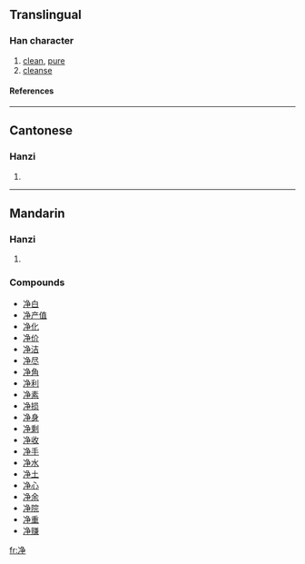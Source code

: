 {{see|凈|淨}}

==Translingual==
===Han character===
{{Han char|rn=15|rad=冫|as=06|sn=8|four=|canj=戈一弓尸木 (IMNSD)}}
# [[clean]], [[pure]]
# [[cleanse]]
====References====
{{Han ref|kx=0132.201|hdz=10297.130|uh=51C0|ud=20928}}
----
==Cantonese==
===Hanzi===
{{yue-hanzi|jyut=|y=jeng6, jing6}}
# {{defn|Cantonese}}
----
==Mandarin==
===Hanzi===
{{cmn-hanzi|tra=凈|pin=[[jìng]] ([[jing4]])|wg=ching<sup>4</sup>}}
# {{defn|Mandarin}}

===Compounds===
*[[净白]]
*[[净产值]]
*[[净化]]
*[[净价]]
*[[净洁]]
*[[净尽]]
*[[净角]]
*[[净利]]
*[[净素]]
*[[净损]]
*[[净身]]
*[[净剩]]
*[[净收]]
*[[净手]]
*[[净水]]
*[[净土]]
*[[净心]]
*[[净余]]
*[[净院]]
*[[净重]]
*[[净赚]]

[[fr:净]]